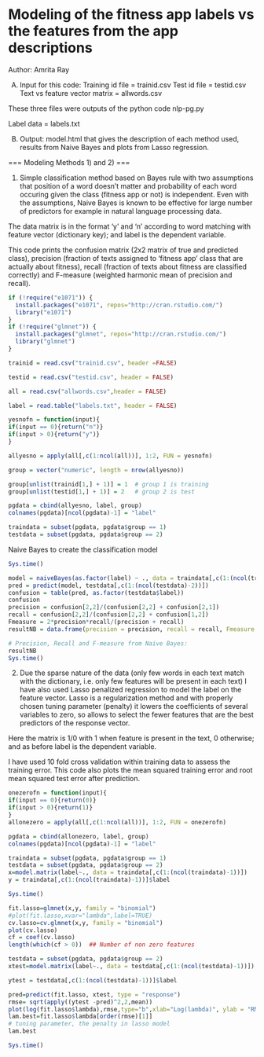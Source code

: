 Modeling of the fitness app labels vs the features from the app descriptions
========================================================
Author: Amrita Ray

(A) Input for this code:
Training id file = trainid.csv
Test id file = testid.csv
Text vs feature vector matrix = allwords.csv

These three files were outputs of the python code nlp-pg.py

Label data = labels.txt

(B) Output: model.html that gives the description of each method used, results from Naive Bayes and plots from Lasso regression.

===
Modeling Methods 1) and 2)
===

1) Simple classification method based on Bayes rule with two assumptions that position of a word doesn't matter and probability of each word occuring given the class (fitness app or not) is independent. Even with the assumptions, Naive Bayes is known to be effective for large number of predictors for example in natural language processing data.

The data matrix is in the format 'y' and 'n' according to word matching with feature vector (dictionary key); and label is the dependent variable.

This code prints the confusion matrix (2x2 matrix of true and predicted class), precision (fraction of texts assigned to 'fitness app' class that are actually about fitness), recall (fraction of texts about fitness are classified correctly) and F-measure (weighted harmonic mean of precision and recall).

```r
if (!require("e1071")) {
  install.packages("e1071", repos="http://cran.rstudio.com/") 
  library("e1071")
}
if (!require("glmnet")) {
  install.packages("glmnet", repos="http://cran.rstudio.com/") 
  library("glmnet")
}
```

```r
trainid = read.csv("trainid.csv", header =FALSE)

testid = read.csv("testid.csv", header = FALSE)

all = read.csv("allwords.csv",header = FALSE)

label = read.table("labels.txt", header = FALSE)

yesnofn = function(input){
if(input == 0){return("n")}
if(input > 0){return("y")}
}

allyesno = apply(all[,c(1:ncol(all))], 1:2, FUN = yesnofn)

group = vector("numeric", length = nrow(allyesno))

group[unlist(trainid[1,] + 1)] = 1  # group 1 is training
group[unlist(testid[1,] + 1)] = 2   # group 2 is test

pgdata = cbind(allyesno, label, group)
colnames(pgdata)[ncol(pgdata)-1] = "label"

traindata = subset(pgdata, pgdata$group == 1)
testdata = subset(pgdata, pgdata$group == 2)
```

Naive Bayes to create the classification model
```r
Sys.time()

model = naiveBayes(as.factor(label) ~ ., data = traindata[,c(1:(ncol(traindata)-1))])
pred = predict(model, testdata[,c(1:(ncol(testdata)-2))])
confusion = table(pred, as.factor(testdata$label))
confusion
precision = confusion[2,2]/(confusion[2,2] + confusion[2,1])
recall = confusion[2,2]/(confusion[2,2] + confusion[1,2])
Fmeasure = 2*precision*recall/(precision + recall)
resultNB = data.frame(precision = precision, recall = recall, Fmeasure = Fmeasure)

# Precision, Recall and F-measure from Naive Bayes:
resultNB
Sys.time()
```

2) Due the sparse nature of the data (only few words in each text match with the dictionary, i.e. only few features will be present in each text) I have also used Lasso penalized regression to model the label on the feature vector. Lasso is a regularization method and with properly chosen tuning parameter (penalty) it lowers the coefficients of several variables to zero, so allows to select the fewer features that are the best predictors of the response vector.

Here the matrix is 1/0 with 1 when feature is present in the text, 0 otherwise; and as before label is the dependent variable.

I have used 10 fold cross validation within training data to assess the training error. This code also plots the mean squared training error and root mean squared test error after prediction. 
```r
onezerofn = function(input){
if(input == 0){return(0)}
if(input > 0){return(1)}
}
allonezero = apply(all[,c(1:ncol(all))], 1:2, FUN = onezerofn)

pgdata = cbind(allonezero, label, group)
colnames(pgdata)[ncol(pgdata)-1] = "label"

traindata = subset(pgdata, pgdata$group == 1)
testdata = subset(pgdata, pgdata$group == 2)
x=model.matrix(label~., data = traindata[,c(1:(ncol(traindata)-1))])
y = traindata[,c(1:(ncol(traindata)-1))]$label

Sys.time()

fit.lasso=glmnet(x,y, family = "binomial")
#plot(fit.lasso,xvar="lambda",label=TRUE)
cv.lasso=cv.glmnet(x,y, family = "binomial")
plot(cv.lasso)
cf = coef(cv.lasso)
length(which(cf > 0))  ## Number of non zero features

testdata = subset(pgdata, pgdata$group == 2)
xtest=model.matrix(label~., data = testdata[,c(1:(ncol(testdata)-1))])

ytest = testdata[,c(1:(ncol(testdata)-1))]$label

pred=predict(fit.lasso, xtest, type = "response")
rmse= sqrt(apply((ytest -pred)^2,2,mean))
plot(log(fit.lasso$lambda),rmse,type="b",xlab="Log(lambda)", ylab = "RMSE in test")
lam.best=fit.lasso$lambda[order(rmse)[1]]
# tuning parameter, the penalty in lasso model
lam.best

Sys.time()
```
